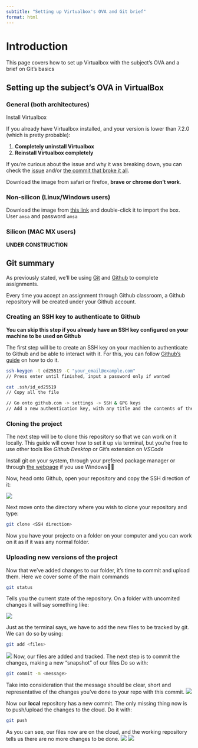 ```yaml
---
subtitle: "Setting up Virtualbox's OVA and Git brief"
format: html
---
```


# Introduction

This page covers how to set up Virtualbox with the subject's OVA and a brief on Git's basics

## Setting up the subject's OVA in VirtualBox
### General (both architectures)
Install Virtualbox

::: callout-important
If you already have Virtualbox installed, and your version is lower than 7.2.0 (which is pretty probable):

1. __Completely uninstall Virtualbox__
2. __Reinstall Virtualbox completely__
:::
If you're curious about the issue and why it was breaking down, you can check the [issue](https://www.virtualbox.org/ticket/22370) and/or [the commit that broke it all](https://github.com/VirtualBox/virtualbox/commit/f09f78b40df4602d04570a0df1ea4a3d30fb5178).

::: callout-important
Download the image from safari or firefox, __brave or chrome don't work__.
:::
### Non-silicon (Linux/Windows users)
Download the image from [this link](https://objectstorage.eu-madrid-1.oraclecloud.com/p/iiU7_r7J9v0fN_mxwajUYkm-B3EVgb2Mqj7pCQraRPU-p0Rvyyiw9MD8h9xADNxx/n/ax1drie1vzsx/b/amsa/o/AMSA2526.ova) and double-click it to import the box.
User `amsa` and password `amsa`

### Silicon (MAC MX users)
__UNDER CONSTRUCTION__
<!-- Download the image from [this link]() and double-click it to import the box. -->
<!-- User `amsa` and password `amsa` -->

## Git summary

As previously stated, we'll be using [Git](https://git-scm.com) and [Github](https://github.com) to complete assignments.

Every time you accept an assignment through Github classroom, a Github repository will be created under your Github account.

### Creating an SSH key to authenticate to Github

**You can skip this step if you already have an SSH key configured on your machine to be used on Github**

The first step will be to create an SSH key on your machien to authenticate to Github and be able to interact with it. For this, you can follow [Github's guide](https://docs.github.com/en/authentication/connecting-to-github-with-ssh/generating-a-new-ssh-key-and-adding-it-to-the-ssh-agent) on how to do it.

``` bash
ssh-keygen -t ed25519 -C "your_email@example.com"
// Press enter until finished, input a password only if wanted

cat .ssh/id_ed25519
// Copy all the file

// Go onto github.com -> settings -> SSH & GPG keys
// Add a new authentication key, with any title and the contents of the file you copied
```

### Cloning the project

The next step will be to clone this repository so that we can work on it locally. This guide will cover how to set it up via terminal, but you're free to use other tools like *Github Desktop* or Git's extension on *VSCode*

Install git on your system, through your prefered package manager or through [the webpage](https://git-scm.com/downloads) if you use Windows🤢🤮

Now, head onto Github, open your repository and copy the SSH direction of it:

![](images/paste-2.png)

Next move onto the directory where you wish to clone your repository and type:

``` bash
git clone <SSH direction>
```

Now you have your projecto on a folder on your computer and you can work on it as if it was any normal folder.

### Uploading new versions of the project

Now that we've added changes to our folder, it's time to commit and upload them. Here we cover some of the main commands

``` bash
git status
```

Tells you the current state of the repository. On a folder with uncomited changes it will say something like:

![](images/paste-3.png)

Just as the terminal says, we have to add the new files to be tracked by git.
We can do so by using:
```bash
git add <files>
```
![](images/paste-4.png)
Now, our files are added and tracked.
The next step is to commit the changes, making a new "snapshot" of our files
Do so with:
```bash
git commit -m <message>
```
Take into consideration that the message should be clear, short and representative of the changes you've done to your repo with this commit.
![](images/paste-5.png)

Now our __local__ repository has a new commit.
The only missing thing now is to push/upload the changes to the cloud.
Do it with:
```bash
git push
```

As you can see, our files now are on the cloud, and the working repository tells us there are no more changes to be done.
![](images/paste-6.png)
![](images/image.png)